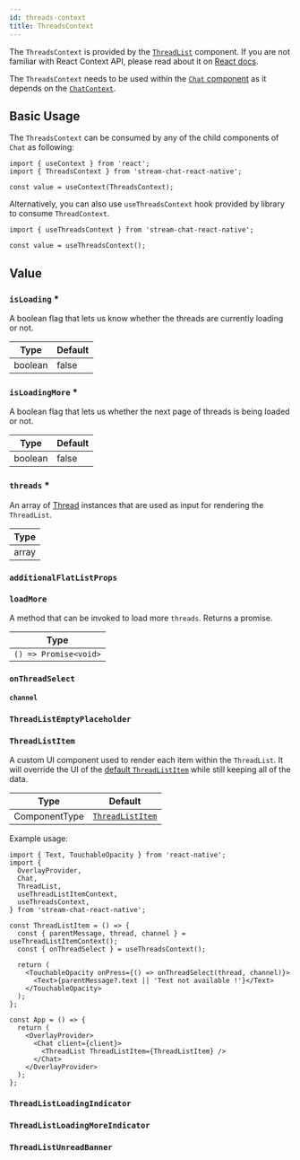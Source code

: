 ```yaml
---
id: threads-context
title: ThreadsContext
---
```




The `ThreadsContext` is provided by the [`ThreadList`](../../ui-components/thread-list) component. If you are not familiar with React Context API, please read about it on [React docs](https://reactjs.org/docs/context.html).

The `ThreadsContext` needs to be used within the [`Chat` component](../../core-components/chat) as it depends on the [`ChatContext`](./chat-context).

## Basic Usage

The `ThreadsContext` can be consumed by any of the child components of `Chat` as following:

```tsx
import { useContext } from 'react';
import { ThreadsContext } from 'stream-chat-react-native';

const value = useContext(ThreadsContext);
```

Alternatively, you can also use `useThreadsContext` hook provided by library to consume `ThreadContext`.

```tsx
import { useThreadsContext } from 'stream-chat-react-native';

const value = useThreadsContext();
```

## Value

### `isLoading` \*

A boolean flag that lets us know whether the threads are currently loading or not.

| Type    | Default |
| ------- | ------- |
| boolean | false   |

### `isLoadingMore` \*

A boolean flag that lets us whether the next page of threads is being loaded or not.

| Type    | Default |
| ------- | ------- |
| boolean | false   |

### `threads` \*

An array of [Thread](https://github.com/GetStream/stream-chat-js/blob/master/src/thread.ts) instances that are used as input for rendering the `ThreadList`.

| Type  |
| ----- |
| array |

### `additionalFlatListProps`

<AdditionalFlatListProps />

### `loadMore`

A method that can be invoked to load more `threads`. Returns a promise.

| Type                  |
| --------------------- |
| `() => Promise<void>` |

### `onThreadSelect`

<OnThreadSelect />

#### `channel`

<Channel />

### `ThreadListEmptyPlaceholder`

<ThreadListEmptyPlaceholder />

### `ThreadListItem`

A custom UI component used to render each item within the `ThreadList`. It will override the UI of the [default `ThreadListItem`](./thread-list-item) while still keeping all of the data.

| Type          | Default                                                                                                                                  |
| ------------- | ---------------------------------------------------------------------------------------------------------------------------------------- |
| ComponentType | [`ThreadListItem`](https://github.com/GetStream/stream-chat-react-native/blob/main/package/src/components/ThreadList/ThreadListItem.tsx) |

Example usage:

```tsx
import { Text, TouchableOpacity } from 'react-native';
import {
  OverlayProvider,
  Chat,
  ThreadList,
  useThreadListItemContext,
  useThreadsContext,
} from 'stream-chat-react-native';

const ThreadListItem = () => {
  const { parentMessage, thread, channel } = useThreadListItemContext();
  const { onThreadSelect } = useThreadsContext();

  return (
    <TouchableOpacity onPress={() => onThreadSelect(thread, channel)}>
      <Text>{parentMessage?.text || 'Text not available !'}</Text>
    </TouchableOpacity>
  );
};

const App = () => {
  return (
    <OverlayProvider>
      <Chat client={client}>
        <ThreadList ThreadListItem={ThreadListItem} />
      </Chat>
    </OverlayProvider>
  );
};
```

### `ThreadListLoadingIndicator`

<ThreadListLoadingIndicator />

### `ThreadListLoadingMoreIndicator`

<ThreadListLoadingMoreIndicator />

### `ThreadListUnreadBanner`

<ThreadListUnreadBanner />
